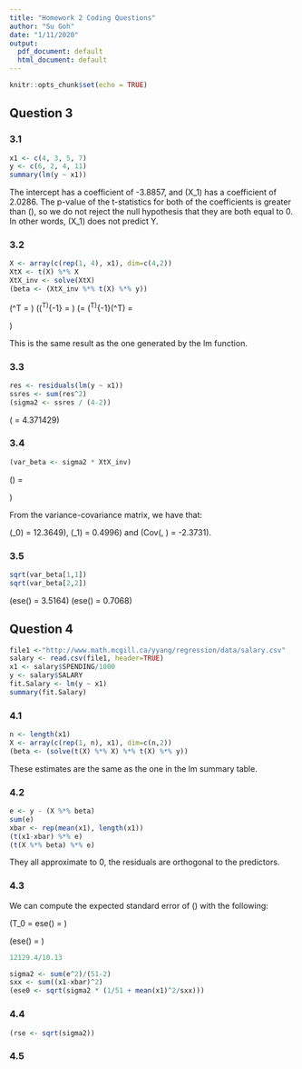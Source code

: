 ```yaml
---
title: "Homework 2 Coding Questions"
author: "Su Goh"
date: "1/11/2020"
output:
  pdf_document: default
  html_document: default
---
```


```r
knitr::opts_chunk$set(echo = TRUE)
```

## Question 3

### 3.1 
```r
x1 <- c(4, 3, 5, 7)
y <- c(6, 2, 4, 11)
summary(lm(y ~ x1))
```

The intercept has a coefficient of -3.8857, and \(X_1\) has a coefficient of 2.0286. The p-value of the t-statistics for both of the coefficients is greater than \(\alpha=0.05\), so we do not reject the null hypothesis that they are both equal to 0. In other words, \(X_1\) does not predict Y. 

### 3.2
``` r
X <- array(c(rep(1, 4), x1), dim=c(4,2))
XtX <- t(X) %*% X
XtX_inv <- solve(XtX)
(beta <- (XtX_inv %*% t(X) %*% y))
```

\(\textbf{X}^T\textbf{X} = \begin{pmatrix} 4 & 9 \\ 19 & 99 \end{pmatrix} \)
\((\textbf{X}^T\textbf{X})^{-1} = \begin{pmatrix} 2.8286 & -0.5429 \\ -0.5429 & 0.1143 \end{pmatrix}\)
\(\beta = (\textbf{X}^T\textbf{X})^{-1}(\textbf{X}^T\textbf{Y}) = 
  \begin{pmatrix} -3.8857 \\ 2.0286\end{pmatrix}\)

This is the same result as the one generated by the lm function.

### 3.3
```r
res <- residuals(lm(y ~ x1))
ssres <- sum(res^2)
(sigma2 <- ssres / (4-2))
```

\(\hat{\sigma^2} = 4.371429\)


### 3.4

```r
(var_beta <- sigma2 * XtX_inv)
```

\(\hat{Var(\hat{\beta}}) = \begin{pmatrix} 12.3649 & -2.3731 \\ -2.3731 & 0.4996\end{pmatrix}\)

From the variance-covariance matrix, we have that:

\(\hat{Var(\hat{\beta}}_0) = 12.3649\), \(\hat{Var(\hat{\beta}}_1) = 0.4996\) and \(Cov(\hat{\beta_0}, \hat{\beta_1}) = -2.3731\).


### 3.5
```r
sqrt(var_beta[1,1])
sqrt(var_beta[2,2])
```

\(ese(\hat{\beta_0}) = 3.5164\)
\(ese(\hat{\beta_1}) = 0.7068\)

## Question 4

```r
file1 <-"http://www.math.mcgill.ca/yyang/regression/data/salary.csv"
salary <- read.csv(file1, header=TRUE)
x1 <- salary$SPENDING/1000
y <- salary$SALARY
fit.Salary <- lm(y ~ x1)
summary(fit.Salary)
```
### 4.1

```r
n <- length(x1) 
X <- array(c(rep(1, n), x1), dim=c(n,2))
(beta <- (solve(t(X) %*% X) %*% t(X) %*% y))
```

These estimates are the same as the one in the lm summary table.

### 4.2
```r
e <- y - (X %*% beta)
sum(e)
xbar <- rep(mean(x1), length(x1))
(t(x1-xbar) %*% e)
(t(X %*% beta) %*% e)
```

They all approximate to 0, the residuals are orthogonal to the predictors.

### 4.3
We can compute the expected standard error of \(\hat{\beta_0}\) with the following:

\(T_0 = \frac{\hat{\beta_0}}{ese(\hat{\beta_0})} \implies ese(\hat{\beta_0}) = \frac{\hat{\beta_0}}{T_0}\)


\(ese(\hat{\beta_0}) = \sqrt{\hat{\sigma}^2(\frac{1}{n} + \frac{\bar{x_1}^2}{S_{xx}})} \)


```r
12129.4/10.13

sigma2 <- sum(e^2)/(51-2)
sxx <- sum((x1-xbar)^2)
(ese0 <- sqrt(sigma2 * (1/51 + mean(x1)^2/sxx)))
```

### 4.4
```r
(rse <- sqrt(sigma2))
```

### 4.5


